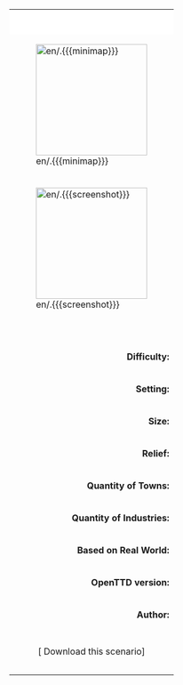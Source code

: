 {| class="wikitable" style="width:300px;text-align:center"
|-
|colspan="2" style="background:white;border:none;padding:10px;font-size:150%"| {{{title}}}
|- 
|colspan="2"| [[File:en/.{{{minimap}}}|200px]]
|- 
|colspan="2"| [[File:en/.{{{screenshot}}}|200px]]
|-
|colspan="2" style="padding-top:10px;padding-bottom:10px;font-style:italic"|{{{description}}}
|-
|align="right"| '''Difficulty:''' ||align="left"| {{{difficulty}}}
|-
|align="right"| '''Setting:''' ||align="left"| {{{setting}}}
|-
|align="right"| '''Size:''' ||align="left"| {{{size}}}
|-
|align="right"| '''Relief:''' ||align="left"| {{{relief}}}
|-
|align="right"| '''Quantity of Towns:''' ||align="left"| {{{towns}}} 
|-
|align="right"| '''Quantity of Industries:''' ||align="left"| {{{industries}}} 
|-
|align="right"| '''Based on Real World:''' ||align="left"| {{{realworld}}}
|-
|align="right"| '''OpenTTD version:''' ||align="left"| {{{version}}}
|-
|align="right"| '''Author:''' ||align="left"| {{{author}}}
|-
|colspan="2" align="center" style="padding-top:10px;padding-bottom:10px;"|[{{{download_url}}} Download this scenario]
|-
|}
<includeonly>{{{2|[[Category:en/Scenario]]}}}</includeonly>